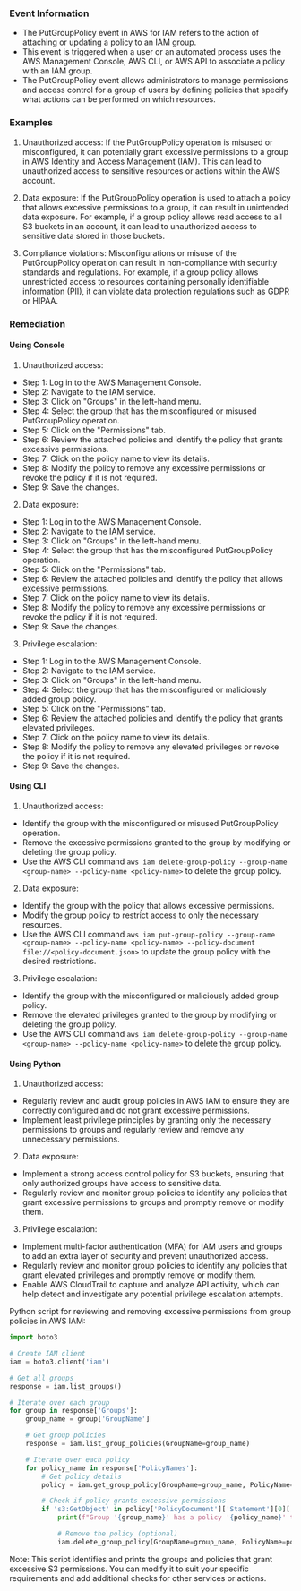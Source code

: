 
### Event Information

- The PutGroupPolicy event in AWS for IAM refers to the action of attaching or updating a policy to an IAM group.
- This event is triggered when a user or an automated process uses the AWS Management Console, AWS CLI, or AWS API to associate a policy with an IAM group.
- The PutGroupPolicy event allows administrators to manage permissions and access control for a group of users by defining policies that specify what actions can be performed on which resources.


### Examples

1. Unauthorized access: If the PutGroupPolicy operation is misused or misconfigured, it can potentially grant excessive permissions to a group in AWS Identity and Access Management (IAM). This can lead to unauthorized access to sensitive resources or actions within the AWS account.

2. Data exposure: If the PutGroupPolicy operation is used to attach a policy that allows excessive permissions to a group, it can result in unintended data exposure. For example, if a group policy allows read access to all S3 buckets in an account, it can lead to unauthorized access to sensitive data stored in those buckets.

3. Compliance violations: Misconfigurations or misuse of the PutGroupPolicy operation can result in non-compliance with security standards and regulations. For example, if a group policy allows unrestricted access to resources containing personally identifiable information (PII), it can violate data protection regulations such as GDPR or HIPAA.

### Remediation

#### Using Console

1. Unauthorized access:
- Step 1: Log in to the AWS Management Console.
- Step 2: Navigate to the IAM service.
- Step 3: Click on "Groups" in the left-hand menu.
- Step 4: Select the group that has the misconfigured or misused PutGroupPolicy operation.
- Step 5: Click on the "Permissions" tab.
- Step 6: Review the attached policies and identify the policy that grants excessive permissions.
- Step 7: Click on the policy name to view its details.
- Step 8: Modify the policy to remove any excessive permissions or revoke the policy if it is not required.
- Step 9: Save the changes.

2. Data exposure:
- Step 1: Log in to the AWS Management Console.
- Step 2: Navigate to the IAM service.
- Step 3: Click on "Groups" in the left-hand menu.
- Step 4: Select the group that has the misconfigured PutGroupPolicy operation.
- Step 5: Click on the "Permissions" tab.
- Step 6: Review the attached policies and identify the policy that allows excessive permissions.
- Step 7: Click on the policy name to view its details.
- Step 8: Modify the policy to remove any excessive permissions or revoke the policy if it is not required.
- Step 9: Save the changes.

3. Privilege escalation:
- Step 1: Log in to the AWS Management Console.
- Step 2: Navigate to the IAM service.
- Step 3: Click on "Groups" in the left-hand menu.
- Step 4: Select the group that has the misconfigured or maliciously added group policy.
- Step 5: Click on the "Permissions" tab.
- Step 6: Review the attached policies and identify the policy that grants elevated privileges.
- Step 7: Click on the policy name to view its details.
- Step 8: Modify the policy to remove any elevated privileges or revoke the policy if it is not required.
- Step 9: Save the changes.

#### Using CLI

1. Unauthorized access:
- Identify the group with the misconfigured or misused PutGroupPolicy operation.
- Remove the excessive permissions granted to the group by modifying or deleting the group policy.
- Use the AWS CLI command `aws iam delete-group-policy --group-name <group-name> --policy-name <policy-name>` to delete the group policy.

2. Data exposure:
- Identify the group with the policy that allows excessive permissions.
- Modify the group policy to restrict access to only the necessary resources.
- Use the AWS CLI command `aws iam put-group-policy --group-name <group-name> --policy-name <policy-name> --policy-document file://<policy-document.json>` to update the group policy with the desired restrictions.

3. Privilege escalation:
- Identify the group with the misconfigured or maliciously added group policy.
- Remove the elevated privileges granted to the group by modifying or deleting the group policy.
- Use the AWS CLI command `aws iam delete-group-policy --group-name <group-name> --policy-name <policy-name>` to delete the group policy.

#### Using Python

1. Unauthorized access:
- Regularly review and audit group policies in AWS IAM to ensure they are correctly configured and do not grant excessive permissions.
- Implement least privilege principles by granting only the necessary permissions to groups and regularly review and remove any unnecessary permissions.

2. Data exposure:
- Implement a strong access control policy for S3 buckets, ensuring that only authorized groups have access to sensitive data.
- Regularly review and monitor group policies to identify any policies that grant excessive permissions to groups and promptly remove or modify them.

3. Privilege escalation:
- Implement multi-factor authentication (MFA) for IAM users and groups to add an extra layer of security and prevent unauthorized access.
- Regularly review and monitor group policies to identify any policies that grant elevated privileges and promptly remove or modify them.
- Enable AWS CloudTrail to capture and analyze API activity, which can help detect and investigate any potential privilege escalation attempts.

Python script for reviewing and removing excessive permissions from group policies in AWS IAM:

```python
import boto3

# Create IAM client
iam = boto3.client('iam')

# Get all groups
response = iam.list_groups()

# Iterate over each group
for group in response['Groups']:
    group_name = group['GroupName']

    # Get group policies
    response = iam.list_group_policies(GroupName=group_name)

    # Iterate over each policy
    for policy_name in response['PolicyNames']:
        # Get policy details
        policy = iam.get_group_policy(GroupName=group_name, PolicyName=policy_name)

        # Check if policy grants excessive permissions
        if 's3:GetObject' in policy['PolicyDocument']['Statement'][0]['Action']:
            print(f"Group '{group_name}' has a policy '{policy_name}' that grants excessive S3 permissions.")

            # Remove the policy (optional)
            iam.delete_group_policy(GroupName=group_name, PolicyName=policy_name)
```

Note: This script identifies and prints the groups and policies that grant excessive S3 permissions. You can modify it to suit your specific requirements and add additional checks for other services or actions.

